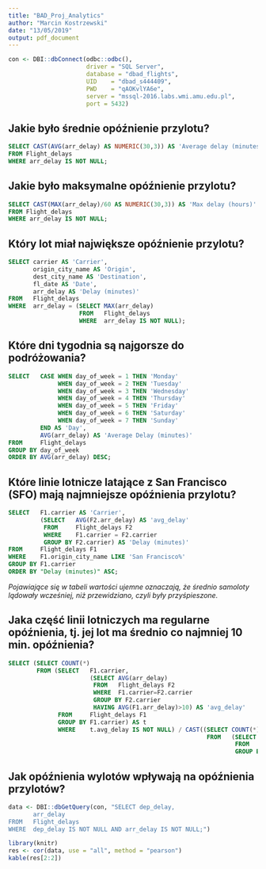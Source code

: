 ```yaml
---
title: "BAD_Proj_Analytics"
author: "Marcin Kostrzewski"
date: "13/05/2019"
output: pdf_document
---
```


```r
con <- DBI::dbConnect(odbc::odbc(),
                      driver = "SQL Server",
                      database = "dbad_flights",
                      UID    = "dbad_s444409",
                      PWD    = "qAOKvlYA6e",
                      server = "mssql-2016.labs.wmi.amu.edu.pl",
                      port = 5432)
```

## Jakie było średnie opóźnienie przylotu?

```sql
SELECT CAST(AVG(arr_delay) AS NUMERIC(30,3)) AS 'Average delay (minutes)'
FROM Flight_delays
WHERE arr_delay IS NOT NULL;
```

## Jakie było maksymalne opóźnienie przylotu?

```sql
SELECT CAST(MAX(arr_delay)/60 AS NUMERIC(30,3)) AS 'Max delay (hours)'
FROM Flight_delays
WHERE arr_delay IS NOT NULL;
```

## Który lot miał największe opóźnienie przylotu?

```sql
SELECT carrier AS 'Carrier',
       origin_city_name AS 'Origin',
       dest_city_name AS 'Destination',
       fl_date AS 'Date',
       arr_delay AS 'Delay (minutes)'
FROM   Flight_delays
WHERE  arr_delay = (SELECT MAX(arr_delay)
                    FROM   Flight_delays
                    WHERE  arr_delay IS NOT NULL);
```

## Które dni tygodnia są najgorsze do podróżowania?

```sql
SELECT   CASE WHEN day_of_week = 1 THEN 'Monday'
              WHEN day_of_week = 2 THEN 'Tuesday'
              WHEN day_of_week = 3 THEN 'Wednesday'
              WHEN day_of_week = 4 THEN 'Thursday'
              WHEN day_of_week = 5 THEN 'Friday'
              WHEN day_of_week = 6 THEN 'Saturday'
              WHEN day_of_week = 7 THEN 'Sunday'
         END AS 'Day',
         AVG(arr_delay) AS 'Average Delay (minutes)'
FROM     Flight_delays
GROUP BY day_of_week
ORDER BY AVG(arr_delay) DESC;
```

## Które linie lotnicze latające z San Francisco (SFO) mają najmniejsze opóźnienia przylotu?

```sql
SELECT   F1.carrier AS 'Carrier',
         (SELECT   AVG(F2.arr_delay) AS 'avg_delay'
          FROM     Flight_delays F2
          WHERE    F1.carrier = F2.carrier
          GROUP BY F2.carrier) AS 'Delay (minutes)'
FROM     Flight_delays F1
WHERE    F1.origin_city_name LIKE 'San Francisco%'
GROUP BY F1.carrier
ORDER BY "Delay (minutes)" ASC;
```

*Pojawiające się w tabeli wartości ujemne oznaczają, że średnio samoloty lądowały wcześniej, niż przewidziano, czyli były przyśpieszone.*

## Jaka część linii lotniczych ma regularne opóźnienia, tj. jej lot ma średnio co najmniej 10 min. opóźnienia?

```sql
SELECT (SELECT COUNT(*)
        FROM (SELECT   F1.carrier,
                       (SELECT AVG(arr_delay)
                        FROM   Flight_delays F2
                        WHERE  F1.carrier=F2.carrier
                        GROUP BY F2.carrier
                        HAVING AVG(F1.arr_delay)>10) AS 'avg_delay'
              FROM     Flight_delays F1
              GROUP BY F1.carrier) AS t
              WHERE    t.avg_delay IS NOT NULL) / CAST((SELECT COUNT(*)
                                                        FROM   (SELECT   COUNT(*) AS 'count'
                                                                FROM     Flight_delays
                                                                GROUP BY carrier) AS T) AS FLOAT) AS 'Part of continuous delays';
```

## Jak opóźnienia wylotów wpływają na opóźnienia przylotów?
```r
data <- DBI::dbGetQuery(con, "SELECT dep_delay,
       arr_delay
FROM   Flight_delays
WHERE  dep_delay IS NOT NULL AND arr_delay IS NOT NULL;")

library(knitr)
res <- cor(data, use = "all", method = "pearson")
kable(res[2:2])
```
